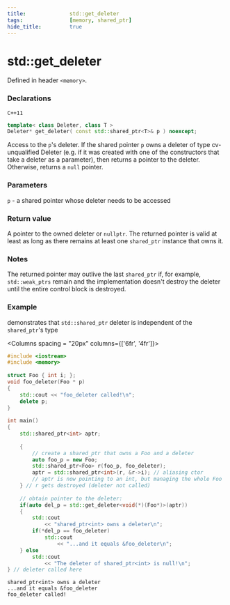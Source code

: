 ```yaml
---
title:              std::get_deleter
tags:               [memory, shared_ptr]
hide_title:         true
---
```



# std::get_deleter

Defined in header `<memory>`.

### Declarations

`C++11`
```cpp
template< class Deleter, class T >
Deleter* get_deleter( const std::shared_ptr<T>& p ) noexcept;
```

Access to the `p`'s deleter. If the shared pointer `p` owns a deleter of type cv-unqualified Deleter 
(e.g. if it was created with one of the constructors that take a deleter as a parameter), then returns a pointer to the deleter. Otherwise, returns a `null` pointer.

### Parameters

`p` - a shared pointer whose deleter needs to be accessed

### Return value

A pointer to the owned deleter or `nullptr`. The returned pointer is valid at least as long as there remains at least one `shared_ptr` instance that owns it.

### Notes
The returned pointer may outlive the last `shared_ptr` if, for example, `std::weak_ptrs` remain and the implementation doesn't destroy the 
deleter until the entire control block is destroyed.

### Example
demonstrates that `std::shared_ptr` deleter is independent of the `shared_ptr`'s type

<Columns spacing = "20px" columns={['6fr', '4fr']}>
<div>

```cpp
#include <iostream>
#include <memory>
 
struct Foo { int i; };
void foo_deleter(Foo * p)
{
    std::cout << "foo_deleter called!\n";
    delete p;
}
 
int main()
{
    std::shared_ptr<int> aptr;
 
    {
        // create a shared_ptr that owns a Foo and a deleter
        auto foo_p = new Foo;
        std::shared_ptr<Foo> r(foo_p, foo_deleter);
        aptr = std::shared_ptr<int>(r, &r->i); // aliasing ctor
        // aptr is now pointing to an int, but managing the whole Foo
    } // r gets destroyed (deleter not called)
 
    // obtain pointer to the deleter:
    if(auto del_p = std::get_deleter<void(*)(Foo*)>(aptr))
    {
        std::cout 
            << "shared_ptr<int> owns a deleter\n";
        if(*del_p == foo_deleter)
            std::cout 
                << "...and it equals &foo_deleter\n";
    } else
        std::cout 
            << "The deleter of shared_ptr<int> is null!\n";
} // deleter called here
```

</div>

<div>

```plaintext title="Result"
shared_ptr<int> owns a deleter
...and it equals &foo_deleter
foo_deleter called!
```

</div>
</Columns>